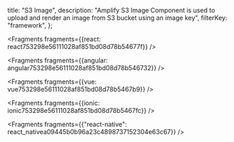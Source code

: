   title: "S3 Image",
  description:
    "Amplify S3 Image Component is used to upload and render an image from S3 bucket using an image key",
  filterKey: "framework",
};


<Fragments fragments={{react: react753298e56111028af851bd08d78b54677f}} />


<Fragments fragments={{angular: angular753298e56111028af851bd08d78b546732}} />


<Fragments fragments={{vue: vue753298e56111028af851bd08d78b5467b9}} />


<Fragments fragments={{ionic: ionic753298e56111028af851bd08d78b5467fc}} />


<Fragments
  fragments={{"react-native": react_nativea09445b0b96a23c4898737152304e63c67}}
/>
